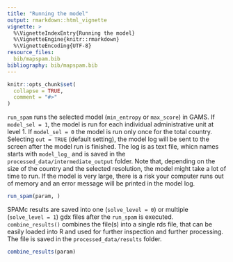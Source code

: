 ```yaml
---
title: "Running the model"
output: rmarkdown::html_vignette
vignette: >
  %\VignetteIndexEntry{Running the model}
  %\VignetteEngine{knitr::rmarkdown}
  %\VignetteEncoding{UTF-8}
resource_files:
  bib/mapspam.bib
bibliography: bib/mapspam.bib
---
```


```r
knitr::opts_chunk$set(
  collapse = TRUE,
  comment = "#>"
)
```

`run_spam` runs the selected model (`min_entropy` or `max_score`) in GAMS. If `model_sel = 1`, the model is run for each individual administrative unit at level 1. If `model_sel = 0` the model is run only once for the total country. Selecting `out = TRUE` (default setting), the model log will be sent to the screen after the model run is finished. The log is as text file, whicn names starts with `model_log_` and is saved in the `processed_data/intermediate_output` folder.  Note that, depending on the size of the country and the selected resolution, the model might take a lot of time to run. If the model is very large, there is a risk your computer runs out of memory and an error message will be printed in the model log. 

```r
run_spam(param, )
```

SPAMc results are saved into one (`solve_level = 0`)  or multiple (`solve_level = 1`) gdx files after the `run_spam` is executed. `combine_results()` combines the file(s) into a single rds file, that can be easily loaded into R and used for further inspection and further processing. The file is saved in the `processed_data/results` folder.

```r
combine_results(param)

```


